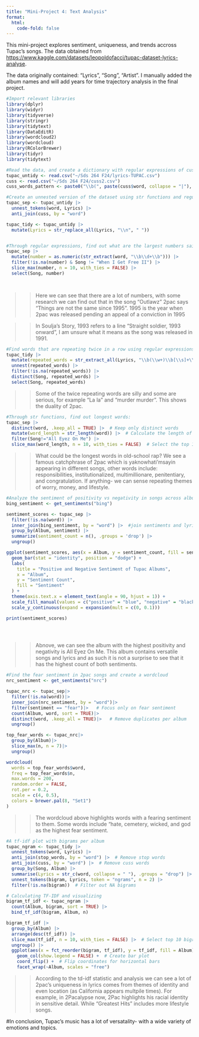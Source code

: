 ```yaml
---
title: "Mini-Project 4: Text Analysis"
format:  
  html:
    code-fold: false
---
```


This mini-project explores sentiment, uniqueness, and trends accross Tupac's songs. The data obtained from <https://www.kaggle.com/datasets/leopoldofacci/tupac-dataset-lyrics-analyse>.

The data originally contained: "Lyrics", "Song", "Artist". I manually added the album names and will add years for time trajectory analysis in the final project.

```r
#Import relevant libraries
library(dplyr)
library(widyr)
library(tidyverse)
library(stringr)
library(tidytext)
library(DataEditR)
library(wordcloud2)
library(wordcloud)
library(RColorBrewer)
library(tidyr)
library(tidytext)
```

```r
#Read the data, and create a dictionary with regular expressions of cuss-words to filter out later.
tupac_untidy <- read.csv("~/Sds 264 F24/lyrics-TUPAC.csv")
cuss <- read.csv("~/Sds 264 F24/cuss2.csv")
cuss_words_pattern <- paste0("\\b(", paste(cuss$word, collapse = "|"), ")\\b") 
```

```r
#Create an unnested version of the dataset using str functions and regular expressions
tupac_sep <- tupac_untidy |> 
  unnest_tokens(word, Lyrics) |> 
  anti_join(cuss, by = "word")

tupac_tidy <- tupac_untidy |> 
  mutate(Lyrics = str_replace_all(Lyrics, "\\n", " ")) 



```

```r
#Through regular expressions, find out what are the largest numbers said in a song in the dataset
tupac_sep |> 
  mutate(number = as.numeric(str_extract(word, "\\b\\d+\\b"))) |>  
  filter(!is.na(number) & Song != "When I Get Free II") |>  
  slice_max(number, n = 10, with_ties = FALSE) |> 
  select(Song, number)

  

```
>> Here we can see that there are a lot of numbers, with some research we can find out that in the song "Outlawz" 2pac says "Things are not the same since 1995". 1995 is the year when 2pac was released pending an appeal of a conviction in 1995

>>In Soulja's Story, 1993 refers to a line "Straight soldier, 1993 onward", I am unsure what it means as the song was released in 1991.

```r
#Find words that are repeating twice in a row using regular expressions
tupac_tidy |> 
  mutate(repeated_words = str_extract_all(Lyrics, "\\b(\\w+)\\b[\\s]+\\1\\b")) |> 
  unnest(repeated_words) |> 
  filter(!is.na(repeated_words)) |> 
  distinct(Song, repeated_words) |> 
  select(Song, repeated_words)
```
>> Some of the twice repeating words are silly and some are serious, for example "La la" and "murder murder". This shows the duality of 2pac.

```r
#Through str functions, find out longest words:
tupac_sep |> 
  distinct(word, .keep_all = TRUE) |>  # Keep only distinct words
  mutate(word_length = str_length(word)) |>  # Calculate the length of each word
  filter(Song!="All Eyez On Me") |> 
  slice_max(word_length, n = 10, with_ties = FALSE)  # Select the top 10 longest words without ties

```

>>What could be the longest words in old-school rap? We see a famous catchphrase of 2pac which is yaknowhati'msayin	appearing in different songs, other words include: responsibilities, institutionalized, multimillionare, penitentiary, and congratulation. If anything- we can sense repeating themes of worry, money, and lifestyle.

```r
#Analyze the sentiment of positivity vs negativity in songs across albums
bing_sentiment <- get_sentiments("bing")

sentiment_scores <- tupac_sep |> 
  filter(!is.na(word)) |> 
  inner_join(bing_sentiment, by = "word") |>  #join sentiments and lyrics
  group_by(Album, sentiment) |> 
  summarize(sentiment_count = n(), .groups = 'drop') |> 
  ungroup()

ggplot(sentiment_scores, aes(x = Album, y = sentiment_count, fill = sentiment)) +
  geom_bar(stat = "identity", position = "dodge") +
  labs(
    title = "Positive and Negative Sentiment of Tupac Albums",
    x = "Album",
    y = "Sentiment Count",
    fill = "Sentiment"
  ) +
  theme(axis.text.x = element_text(angle = 90, hjust = 1)) +
  scale_fill_manual(values = c("positive" = "blue", "negative" = "black")) +
  scale_y_continuous(expand = expansion(mult = c(0, 0.1)))

print(sentiment_scores)


 
```
>> Abnove, we can see the album with the highest positivity and negativity is All Eyez On Me. This album contains versatile songs and lyrics and as such it is not a surprise to see that it has the highest count of both sentiments.

```r
#Find the fear sentiment in 2pac songs and create a wordcloud
nrc_sentiment <- get_sentiments("nrc")

tupac_nrc <- tupac_sep|> 
  filter(!is.na(word))|> 
  inner_join(nrc_sentiment, by = "word")|> 
  filter(sentiment == "fear")|>   # Focus only on fear sentiment
  count(Album, word, sort = TRUE)|>  
  distinct(word, .keep_all = TRUE)|>   # Remove duplicates per album
  ungroup()

top_fear_words <- tupac_nrc|> 
  group_by(Album)|> 
  slice_max(n, n = 7)|>   
  ungroup()

wordcloud(
  words = top_fear_words$word, 
  freq = top_fear_words$n, 
  max.words = 200,  
  random.order = FALSE,  
  rot.per = 0.2,  
  scale = c(4, 0.5), 
  colors = brewer.pal(8, "Set1")  
)

```
>> The wordcloud above highlights words with a fearing sentiment to them. Some words include "hate, cemetery, wicked, and god as the highest fear sentiment.

```r
#A tf-idf plot with bigrams per album
tupac_ngram <- tupac_tidy |>
  unnest_tokens(word, Lyrics) |> 
  anti_join(stop_words, by = "word") |>  # Remove stop words
  anti_join(cuss, by = "word") |>  # Remove cuss words 
  group_by(Song, Album) |> 
  summarise(Lyrics = str_c(word, collapse = " "), .groups = "drop") |>  # Collapse words into single Lyrics column
  unnest_tokens(bigram, Lyrics, token = "ngrams", n = 2) |> 
  filter(!is.na(bigram))  # Filter out NA bigrams

# Calculating TF-IDF and visualizing
bigram_tf_idf <- tupac_ngram |> 
  count(Album, bigram, sort = TRUE) |> 
  bind_tf_idf(bigram, Album, n)

bigram_tf_idf |>
  group_by(Album) |> 
  arrange(desc(tf_idf)) |> 
  slice_max(tf_idf, n = 10, with_ties = FALSE) |>  # Select top 10 bigrams per Album
  ungroup() |>  
  ggplot(aes(x = fct_reorder(bigram, tf_idf), y = tf_idf, fill = Album)) +  # Reorder bigrams based on tf_idf
    geom_col(show.legend = FALSE) +  # Create bar plot
    coord_flip() +  # Flip coordinates for horizontal bars
    facet_wrap(~Album, scales = "free")

```

>> According to the td-idf statistic and analysis we can see a lot of 2pac's uniqueness in lyrics comes from themes of identity and even location (as California appears multpile times). For example, in 2Pacalypse now, 2Pac highlights his racial identity in sensitive detail. While "Greatest Hits" includes more lifestyle songs.

#In conclusion, Tupac's music has a lot of versatality- with a wide variety of emotions and topics. 
